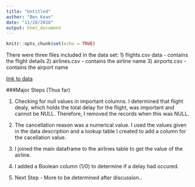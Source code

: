 ```yaml
---
title: "Untitled"
author: "Ben Kean"
date: "11/28/2018"
output: html_document
---
```


```r
knitr::opts_chunk$set(echo = TRUE)
```
There were three files included in the data set:
1) flights.csv data - contains the flight details
2) airlines.csv - contains the airline name
3) airports.csv - contains the airport name

[link to data](https://www.kaggle.com/usdot/flight-delays#flights.csv)  

###Major Steps (Thus far)  

1) Checking for null values in important columns. I determined that flight dealy, which holds the total delay for the flight, was important and cannot be NULL. Therefore, I removed the records when this was NULL.

2) The cancellation reason was a numerical value. I used the values given in the data description and a lookup table I created to add a column for the cacellation value.

3) I joined the main dataframe to the airlines table to get the value of the airline.

4) I added a Boolean column (1/0) to determine if a delay had occured.

5) Next Step - More to be determined after discussion..